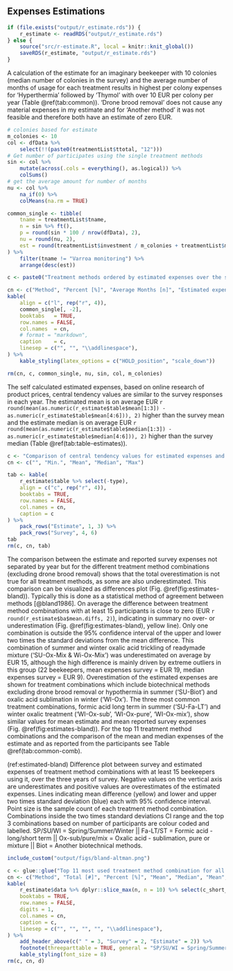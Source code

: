 
## Expenses Estimations {#r-estimations}

```r
if (file.exists("output/r_estimate.rds")) {
    r_estimate <- readRDS("output/r_estimate.rds")
} else {
    source("src/r-estimate.R", local = knitr::knit_global())
    saveRDS(r_estimate, "output/r_estimate.rds")
}
```

A calculation of the estimate for an imaginary beekeeper with 10 colonies (median number of colonies in the survey) and the average number of months of usage for each treatment results in highest per colony expenses for 'Hyperthermia' followed by 'Thymol' with over 10 EUR per colony per year (Table&nbsp;\@ref(tab:common)). 'Drone brood removal' does not cause any material expenses in my estimate and for 'Another method' it was not feasible and therefore both have an estimate of zero EUR.

```r
# colonies based for estimate
m_colonies <- 10
col <- dfData %>%
    select(!!(paste0(treatmentList$ttotal, "12")))
# Get number of participates using the single treatment methods
sin <- col %>%
    mutate(across(.cols = everything(), as.logical)) %>%
    colSums()
# get the average amount for number of months
nu <- col %>%
    na_if(0) %>%
    colMeans(na.rm = TRUE)

common_single <- tibble(
    tname = treatmentList$tname,
    n = sin %>% ft(),
    p = round(sin * 100 / nrow(dfData), 2),
    nu = round(nu, 2),
    est = round(treatmentList$investment / m_colonies + treatmentList$material + treatmentList$consumables * nu, 2)
) %>%
    filter(tname != "Varroa monitoring") %>%
    arrange(desc(est))

c <- paste0("Treatment methods ordered by estimated expenses over the survey years, months indicating the average number of months the corresponding method was used. Estimated expenses per colony are calculated with ", m_colonies, " colonies, which represents the median number of colonies in the survey. The average months are based on the average number of reported months for each treatment method separately. Percentage does show relative distribution of total survey participants (\\textit{n} = ", nrow(dfClean) %>% ft(), ") answers.")

cn <- c("Method", "Percent [%]", "Average Months [n]", "Estimated expenses [EUR]")
kable(
    align = c("l", rep("r", 4)),
    common_single[, -2],
    booktabs   = TRUE,
    row.names = FALSE,
    col.names  = cn,
    # format = "markdown",
    caption    = c,
    linesep = c("", "", "\\addlinespace"),
) %>%
    kable_styling(latex_options = c("HOLD_position", "scale_down"))

rm(cn, c, common_single, nu, sin, col, m_colonies)
```


The self calculated estimated expenses, based on online research of product prices, central tendency values are similar to the survey responses in each year. The estimated mean is on average EUR&nbsp;`r round(mean(as.numeric(r_estimate$table$mean[1:3]) - as.numeric(r_estimate$table$mean[4:6])), 2)` higher than the survey mean and the estimate median is on average EUR&nbsp;`r round(mean(as.numeric(r_estimate$table$median[1:3]) - as.numeric(r_estimate$table$median[4:6])), 2)` higher than the survey median (Table&nbsp;\@ref(tab:table-estimates)).

```r
c <- "Comparison of central tendency values for estimated expenses and the expenses as reported by participants in the survey for each year separately. All values are in Euro."
cn <- c("", "Min.", "Mean", "Median", "Max")

tab <- kable(
    r_estimate$table %>% select(-type),
    align = c("c", rep("r", 4)),
    booktabs = TRUE,
    row.names = FALSE,
    col.names = cn,
    caption = c
) %>%
    pack_rows("Estimate", 1, 3) %>%
    pack_rows("Survey", 4, 6)
tab
rm(c, cn, tab)
```

The comparison between the estimate and reported survey expenses not separated by year but for the different treatment method combinations (excluding drone brood removal) shows that the total overestimation is not true for all treatment methods, as some are also underestimated. This comparison can be visualized as differences plot (Fig.&nbsp;\@ref(fig:estimates-bland)). Typically this is done as a statistical method of agreement between methods [@bland1986]. On average the difference between treatment method combinations with at least 15 participants is close to zero (EUR&nbsp;`r round(r_estimate$ba$mean.diffs, 2)`), indicating in summary no over- or underestimation (Fig.&nbsp;\@ref(fig:estimates-bland), yellow line). Only one combination is outside the 95% confidence interval of the upper and lower two times the standard deviations from the mean difference. This combination of summer and winter oxalic acid trickling of readymade mixture ('SU-Ox-Mix & Wi-Ox-Mix') was underestimated on average by EUR&nbsp;15, although the high difference is mainly driven by extreme outliers in this group (22 beekeepers, mean expenses survey = EUR&nbsp;19, median expenses survey = EUR&nbsp;9). Overestimation of the estimated expenses are shown for treatment combinations which include biotechnical methods excluding drone brood removal or hypothermia in summer ('SU-Biot') and oxalic acid sublimation in winter ('WI-Ox'). The three most common treatment combinations, formic acid long term in summer ('SU-Fa-LT') and winter oxalic treatment ('WI-Ox-sub', 'WI-Ox-pure', 'WI-Ox-mix'), show similar values for mean estimate and mean reported survey expenses (Fig.&nbsp;\@ref(fig:estimates-bland)). For the top 11 treatment method combinations and the comparison of the mean and median expenses of the estimate and as reported from the participants see Table \@ref(tab:common-comb).

<!--
The values are $\log_2$ converted to minimizes effect of high expense differences between treatment methods (Fig.&nbsp;\@ref(fig:estimates-bland)). The $\log_2$ change can be seen as follows, one represent double of the original and minus one is half of the original on the transformed scale.
Treatment method combinations which include 'formic acid short-term' (SU-FA-ST) are below the lower two times standard deviation limit, which means the survey responses are higher roughly ~1.7 times higher that the calculated estimates.
The $\log_2$ change can be seen as follows, one represent a double of the original and minus one is half of the original on the transformed scale. Each treatment combination is inside the 95% confidence interval of the upper and lower two times standard deviations from the mean difference. Combinations which include formic acid short-term are above the upper two times standard deviation limit, which means the survey responses are higher roughly ~1.7 times higher that the calculated estimates. The two combinations with the higher overestimating and outside of the two times standard deviation limit are both including a biotechnical treatment method in summer.
-->

(ref:estimated-bland) Difference plot between survey and estimated expenses of treatment method combinations with at least 15 beekeepers using it, over the three years of survey. Negative values on the vertical axis are underestimates and positive values are overestimates of the estimated expenses. Lines indicating mean difference (yellow) and lower and upper two times standard deviation (blue) each with 95% confidence interval. Point size is the sample count of each treatment method combination. Combinations inside the two times standard deviations CI range and the top 3 combinations based on number of participants are colour coded and labelled. SP/SU/WI = Spring/Summer/Winter || Fa-LT/ST = Formic acid - long/short term || Ox-sub/pure/mix = Oxalic acid - sublimation, pure or mixture || Biot = Another biotechnical methods.

```r
include_custom("output/figs/bland-altman.png")
```

```r
c <- glue::glue("Top 11 most used treatment method combination for all three survey years. Total and percent correspond to participants (n={nrow(dfClean) %>% ft()}). Mean and median expenses from the survey and in comparison to the calculated estimate in Euro.")
cn <- c("Method", "Total [#]", "Percent [%]", "Mean", "Median", "Mean", "Median")
kable(
    r_estimate$data %>% dplyr::slice_max(n, n = 10) %>% select(c_short_od:med_estimate),
    booktabs = TRUE,
    row.names = FALSE,
    digits = 1,
    col.names = cn,
    caption = c,
    linesep = c("", "", "", "", "\\addlinespace"),
) %>%
    add_header_above(c(" " = 3, "Survey" = 2, "Estimate" = 2)) %>%
    footnote(threeparttable = TRUE, general = "SP/SU/WI = Spring/Summer/Winter || AS-LT/ST = Formic acid - long/short term || Ox-sub/pure/mix = Oxalic acid - sublimation, pure or mixture || Biot = Another biotechnical methods.") %>%
    kable_styling(font_size = 8)
rm(c, cn, d)
```

